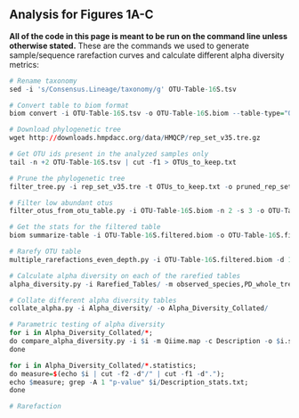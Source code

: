 ## Analysis for Figures 1A-C
**All of the code in this page is meant to be run on the command line unless otherwise stated.**
These are the commands we used to generate sample/sequence rarefaction curves and calculate different alpha diversity metrics:
```r
# Rename taxonomy
sed -i 's/Consensus.Lineage/taxonomy/g' OTU-Table-16S.tsv 

# Convert table to biom format
biom convert -i OTU-Table-16S.tsv -o OTU-Table-16S.biom --table-type="OTU table" --to-json --process-obs-metadata taxonomy

# Download phylogenetic tree 
wget http://downloads.hmpdacc.org/data/HMQCP/rep_set_v35.tre.gz

# Get OTU ids present in the analyzed samples only
tail -n +2 OTU-Table-16S.tsv | cut -f1 > OTUs_to_keep.txt

# Prune the phylogenetic tree 
filter_tree.py -i rep_set_v35.tre -t OTUs_to_keep.txt -o pruned_rep_set_v35.tree

# Filter low abundant otus
filter_otus_from_otu_table.py -i OTU-Table-16S.biom -n 2 -s 3 -o OTU-Table-16S.filtered.biom

# Get the stats for the filtered table
biom summarize-table -i OTU-Table-16S.filtered.biom -o OTU-Table-16S.filtered.summary

# Rarefy OTU table
multiple_rarefactions_even_depth.py -i OTU-Table-16S.filtered.biom -d 1802 -o Rarefied_Tables/

# Calculate alpha diversity on each of the rarefied tables
alpha_diversity.py -i Rarefied_Tables/ -m observed_species,PD_whole_tree,shannon,equitability -t pruned_rep_set_v35.tree -o Alpha_diversity/

# Collate different alpha diversity tables
collate_alpha.py -i Alpha_diversity/ -o Alpha_Diversity_Collated/

# Parametric testing of alpha diversity
for i in Alpha_Diversity_Collated/*; 
do compare_alpha_diversity.py -i $i -m Qiime.map -c Description -o $i.statistics; 
done

for i in Alpha_Diversity_Collated/*.statistics; 
do measure=$(echo $i | cut -f2 -d"/" | cut -f1 -d"."); 
echo $measure; grep -A 1 "p-value" $i/Description_stats.txt; 
done

# Rarefaction
```

